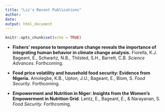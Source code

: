 ```yaml
---
title: "Liz's Recent Publications"
author: 
date: 
output: html_document
---
```


```r
knitr::opts_chunk$set(echo = TRUE)
```


* **Fishers' response to temperature change reveals the importance of integrating human behavior in climate change analysis.** Fiorella, K.J. Bageant, E., Schwartz, N.B., Thilsted, S.H., Barrett, C.B. *Science Advances.* Forthcoming.

* **Food price volatility and household food security: Evidence from Nigeria.** Amolegbe, K.B., Upton, J.U., Bageant, E., Blom, S. *Food Security*. Forthcoming. 

* **Empowerment and Nutrition in Niger: Insights from the Women’s Empowerment in Nutrition Grid**. Lentz, E., Bageant, E., & Narayanan, S. *Food Security.* Forthcoming.

<!--
* **Analyzing drivers of fish biomass and biodiversity within community fish refuges in Cambodia**. Fiorella, Fiorella, K.J., Bageant, E., Kim, M., Sean, V., Try, V., MacDonell, H., Baran, E., Kura, Y., Brooks, A., Barrett, C.B., Thilsted, S. *Ecology and Society*. September 2019.
* **Are There Gender Differences in Demand for Index-Based Livestock Insurance?** Bageant, E.B & Barrett, C.B., *Journal of Development Studies*. 2017.

Fiorella, KJ, Bageant, ER, Ordonez, KA, Kim, M, Kura, Y, Thilsted, S, Barrett, CB. 2018. Implications of climate change for freshwater fisheries in Cambodia’s rice field fisheries: a longitudinal cohort study. Lancet Planetary Health: Best Abstracts in Planetary Health. 2: S23. (available here)
Elizabeth R. Bageant and Christopher B. Barrett, "Are There Gender Differences in Demand for Index-Based Livestock Insurance?," Journal of Development Studies, 2017.
“When ‘Buy American’ Harms America.” Christopher Barrett, Elizabeth Bageant and Erin Lentz. The Washington Post. December 3, 2010
Elizabeth R. Bageant, Christopher B. Barrett, and Erin C. Lentz, "Food Aid and Agricultural Cargo Preference," Applied Economic Perspectives and Policy, First published online: December 3, 2010, doi: 10.1093/aepp/ppq024.
-->


